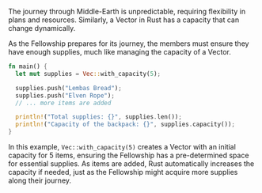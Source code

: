 The journey through Middle-Earth is unpredictable, requiring flexibility in plans and resources. Similarly, a Vector in Rust has a capacity that can change dynamically.

As the Fellowship prepares for its journey, the members must ensure they have enough supplies, much like managing the capacity of a Vector.

```rust
fn main() {
  let mut supplies = Vec::with_capacity(5);

  supplies.push("Lembas Bread");
  supplies.push("Elven Rope");
  // ... more items are added

  println!("Total supplies: {}", supplies.len());
  println!("Capacity of the backpack: {}", supplies.capacity());
}
```

In this example, `Vec::with_capacity(5)` creates a Vector with an initial capacity for 5 items, ensuring the Fellowship has a pre-determined space for essential supplies. As items are added, Rust automatically increases the capacity if needed, just as the Fellowship might acquire more supplies along their journey.